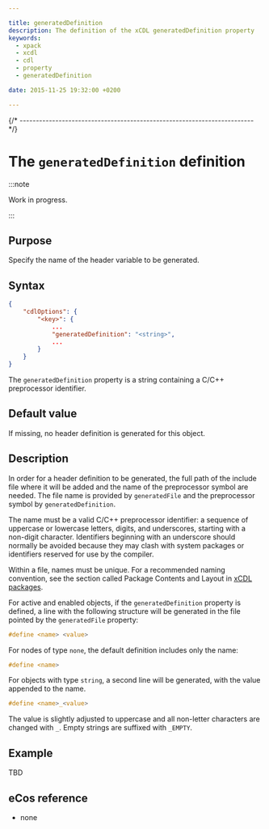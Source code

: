 ```yaml
---

title: generatedDefinition
description: The definition of the xCDL generatedDefinition property
keywords:
  - xpack
  - xcdl
  - cdl
  - property
  - generatedDefinition

date: 2015-11-25 19:32:00 +0200

---
```



{/* ------------------------------------------------------------------------ */}

# The `generatedDefinition` definition

:::note

Work in progress.

:::

## Purpose

Specify the name of the header variable to be generated.

## Syntax

```json {5}
{
    "cdlOptions": {
        "<key>": {
            ...
            "generatedDefinition": "<string>",
            ...
        }
    }
}
```

The `generatedDefinition` property is a string containing a C/C++ preprocessor identifier.

## Default value

If missing, no header definition is generated for this object.

## Description

In order for a header definition to be generated, the full path of the include file where it will be added and the name of the preprocessor symbol are needed. The file name is provided by `generatedFile` and the preprocessor symbol by `generatedDefinition`.

The name must be a valid C/C++ preprocessor identifier: a sequence of uppercase or lowercase letters, digits, and underscores, starting with a non-digit character. Identifiers beginning with an underscore should normally be avoided because they may clash with system packages or identifiers reserved for use by the compiler.

Within a file, names must be unique. For a recommended naming convention, see the section called Package Contents and Layout in [xCDL packages](/docs/guide/packages).

For active and enabled objects, if the `generatedDefinition` property is defined, a line with the following structure will be generated in the file pointed by the `generatedFile` property:

```c
#define <name> <value>
```

For nodes of type `none`, the default definition includes only the name:

```c
#define <name>
```

For objects with type `string`, a second line will be generated, with the value appended to the name.

```c
#define <name>_<value>
```

The value is slightly adjusted to uppercase and all non-letter characters are changed with `_`. Empty strings are suffixed with `_EMPTY`.

## Example

TBD

## eCos reference

- none
